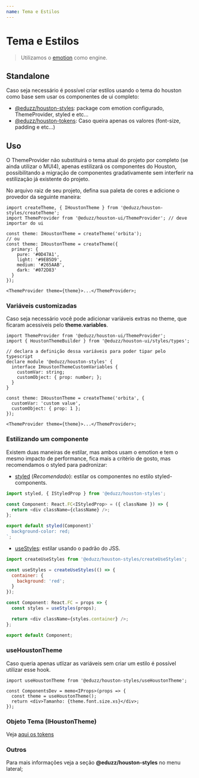 ```yaml
---
name: Tema e Estilos
---
```


# Tema e Estilos

> Utilizamos o [emotion](https://emotion.sh) como engine.

## Standalone

Caso seja necessário é possível criar estilos usando o tema do houston como base sem usar os componentes de ui completo:

- [@eduzz/houston-styles](/houston/styles/README): package com emotion configurado, ThemeProvider, styled e etc...
- [@eduzz/houston-tokens](/houston/tokens/README): Caso queira apenas os valores (font-size, padding e etc...)

## Uso

O ThemeProvider não substituirá o tema atual do projeto por completo (se ainda utilizar o MUI4), apenas estilizará os componentes do Houston,
possibilitando a migração de componentes gradativamente sem interferir na estilização já existente do projeto.

No arquivo raiz de seu projeto, defina sua paleta de cores e adicione o provedor da seguinte maneira:

```tsx
import createTheme, { IHoustonTheme } from '@eduzz/houston-styles/createTheme';
import ThemeProvider from '@eduzz/houston-ui/ThemeProvider'; // deve importar do ui

const theme: IHoustonTheme = createTheme('orbita');
// ou
const theme: IHoustonTheme = createTheme({
  primary: {
    pure: '#0D47A1',
    light: '#9EB5D9',
    medium: '#265AAB',
    dark: '#072D83'
  }
});

<ThemeProvider theme={theme}>...</ThemeProvider>;
```

### Variáveis customizadas

Caso seja necessário você pode adicionar variáveis extras no theme, que ficaram acessiveis pelo **theme.variables**.

```tsx
import ThemeProvider from '@eduzz/houston-ui/ThemeProvider';
import { HoustonThemeBuilder } from '@eduzz/houston-ui/styles/types';

// declara a definição dessa variáveis para poder tipar pelo typescript
declare module '@eduzz/houston-styles' {
  interface IHoustonThemeCustomVariables {
    customVar: string;
    customObject: { prop: number; };
  }
}

const theme: IHoustonTheme = createTheme('orbita', {
  customVar: 'custom value',
  customObject: { prop: 1 };
});

<ThemeProvider theme={theme}>...</ThemeProvider>;
```

### Estilizando um componente

Existem duas maneiras de estilar, mas ambos usam o emotion e tem o mesmo impacto de performance, fica mais a critério de
gosto, mas recomendamos o styled para padronizar:

- [styled](/houston/styles/styled) (_Recomendado_): estilar os componentes no estilo styled-components.

```js
import styled, { IStyledProp } from '@eduzz/houston-styles';

const Component: React.FC<IStyledProp> = ({ className }) => {
  return <div className={className} />;
};

export default styled(Component)`
  background-color: red;
`;
```

- [useStyles](/houston/styles/createUseStyles): estilar usando o padrão do JSS.

```js
import createUseStyles from '@eduzz/houston-styles/createUseStyles';

const useStyles = createUseStyles(() => {
  container: {
    background: 'red';
  }
});

const Component: React.FC = props => {
  const styles = useStyles(props);

  return <div className={styles.container} />;
};

export default Component;
```

### useHoustonTheme

Caso queria apenas utlizar as variáveis sem criar um estilo é possível utilizar esse hook.

```tsx
import useHoustonTheme from '@eduzz/houston-styles/useHoustonTheme';

const ComponentsDev = memo<IProps>(props => {
  const theme = useHoustonTheme();
  return <div>Tamanho: {theme.font.size.xs}</div>;
});
```

### Objeto Tema (IHoustonTheme)

Veja [aqui os tokens](/houston/tokens/tokens)

### Outros

Para mais informações veja a seção **@eduzz/houston-styles** no menu lateral;
